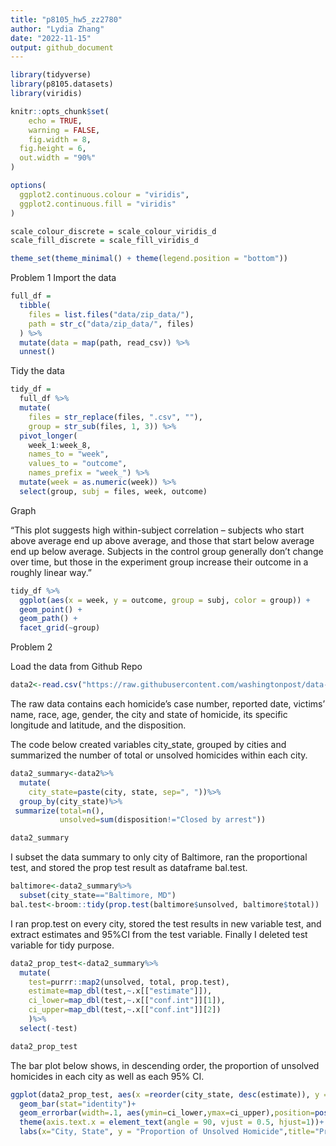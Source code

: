 ```yaml
---
title: "p8105_hw5_zz2780"
author: "Lydia Zhang"
date: "2022-11-15"
output: github_document
---
```


```r
library(tidyverse)
library(p8105.datasets)
library(viridis)

knitr::opts_chunk$set(
	echo = TRUE,
	warning = FALSE,
	fig.width = 8, 
  fig.height = 6,
  out.width = "90%"
)

options(
  ggplot2.continuous.colour = "viridis",
  ggplot2.continuous.fill = "viridis"
)

scale_colour_discrete = scale_colour_viridis_d
scale_fill_discrete = scale_fill_viridis_d

theme_set(theme_minimal() + theme(legend.position = "bottom"))
```

Problem 1
Import the data
```r
full_df = 
  tibble(
    files = list.files("data/zip_data/"),
    path = str_c("data/zip_data/", files)
  ) %>% 
  mutate(data = map(path, read_csv)) %>% 
  unnest()
```
Tidy the data
```r
tidy_df = 
  full_df %>% 
  mutate(
    files = str_replace(files, ".csv", ""),
    group = str_sub(files, 1, 3)) %>% 
  pivot_longer(
    week_1:week_8,
    names_to = "week",
    values_to = "outcome",
    names_prefix = "week_") %>% 
  mutate(week = as.numeric(week)) %>% 
  select(group, subj = files, week, outcome)
```
Graph

"This plot suggests high within-subject correlation -- subjects who start above average end up above average, and those that start below average end up below average. Subjects in the control group generally don't change over time, but those in the experiment group increase their outcome in a roughly linear way."
```r
tidy_df %>% 
  ggplot(aes(x = week, y = outcome, group = subj, color = group)) + 
  geom_point() + 
  geom_path() + 
  facet_grid(~group)
```
Problem 2

Load the data from Github Repo
```r
data2<-read.csv("https://raw.githubusercontent.com/washingtonpost/data-homicides/master/homicide-data.csv")
```

The raw data contains each homicide's case number, reported date, victims' name, race, age, gender, the city and state of homicide, its specific longitude and latitude, and the disposition.

The code below created variables city_state, grouped by cities and summarized the number of total or unsolved homicides within each city.
```r
data2_summary<-data2%>%
  mutate(
    city_state=paste(city, state, sep=", "))%>%
  group_by(city_state)%>%
 summarize(total=n(),
           unsolved=sum(disposition!="Closed by arrest"))

data2_summary
```
I subset the data summary to only city of Baltimore, ran the proportional test, and stored the prop test result as dataframe bal.test.
```r
baltimore<-data2_summary%>%
  subset(city_state=="Baltimore, MD")
bal.test<-broom::tidy(prop.test(baltimore$unsolved, baltimore$total))
```

I ran prop.test on every city, stored the test results in new variable test, and extract estimates and 95%CI from the test variable. Finally I deleted test variable for tidy purpose.
```r
data2_prop_test<-data2_summary%>%
  mutate(
    test=purrr::map2(unsolved, total, prop.test),
    estimate=map_dbl(test,~.x[["estimate"]]),
    ci_lower=map_dbl(test,~.x[["conf.int"]][1]),
    ci_upper=map_dbl(test,~.x[["conf.int"]][2])
    )%>%
  select(-test)

data2_prop_test
```
The bar plot below shows, in descending order, the proportion of unsolved homicides in each city as well as each 95% CI.
```r
ggplot(data2_prop_test, aes(x =reorder(city_state, desc(estimate)), y = estimate)) +
  geom_bar(stat="identity")+
  geom_errorbar(width=.1, aes(ymin=ci_lower,ymax=ci_upper),position=position_dodge(width=0.5))+
  theme(axis.text.x = element_text(angle = 90, vjust = 0.5, hjust=1))+
  labs(x="City, State", y = "Proportion of Unsolved Homicide",title="Proportion of Unsolved Homicide in Each City")
```





